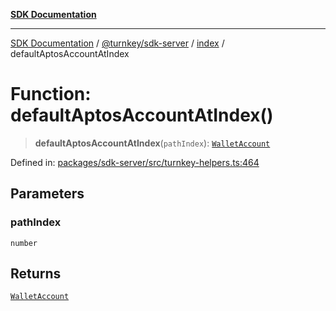 [**SDK Documentation**](../../../../README.mdx)

***

[SDK Documentation](../../../../packages.mdx) / [@turnkey/sdk-server](../../README.mdx) / [index](../README.mdx) / defaultAptosAccountAtIndex

# Function: defaultAptosAccountAtIndex()

> **defaultAptosAccountAtIndex**(`pathIndex`): [`WalletAccount`](../interfaces/WalletAccount.mdx)

Defined in: [packages/sdk-server/src/turnkey-helpers.ts:464](https://github.com/tkhq/sdk/blob/078f5423e923fbd1d7fd39440402d7f01d09c3d0/packages/sdk-server/src/turnkey-helpers.ts#L464)

## Parameters

### pathIndex

`number`

## Returns

[`WalletAccount`](../interfaces/WalletAccount.mdx)
